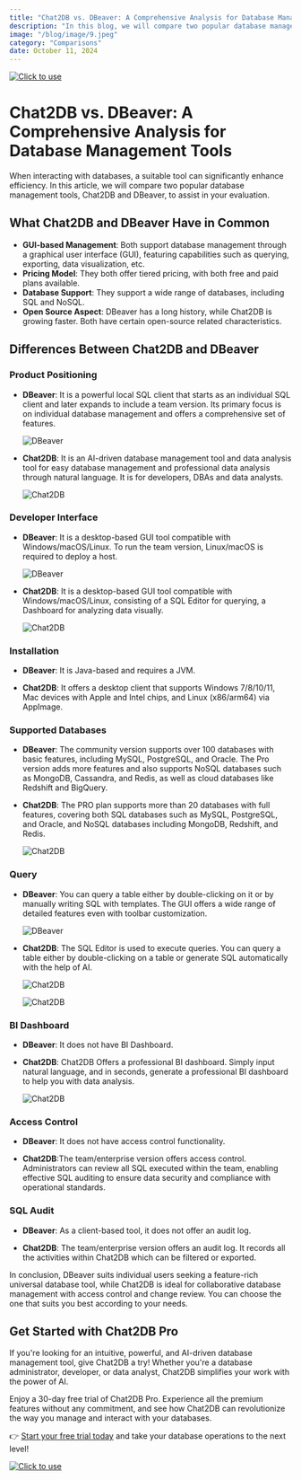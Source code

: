 ```yaml
---
title: "Chat2DB vs. DBeaver: A Comprehensive Analysis for Database Management Tools"
description: "In this blog, we will compare two popular database management tools, Chat2DB and DBeaver, to assist in your evaluation."
image: "/blog/image/9.jpeg"
category: "Comparisons"
date: October 11, 2024
---
```

[![Click to use](/image/blog/bg/chat2db1.png)](https://app.chat2db.ai/)
# Chat2DB vs. DBeaver: A Comprehensive Analysis for Database Management Tools


<Authors date="October 11, 2024">
  <Author name="Jing" link="https://chat2db.ai" />
</Authors>

When interacting with databases, a suitable tool can significantly enhance efficiency. In this article, we will compare two popular database management tools, Chat2DB and DBeaver, to assist in your evaluation.

## What Chat2DB and DBeaver Have in Common

- **GUI-based Management**: Both support database management through a graphical user interface (GUI), featuring capabilities such as querying, exporting, data visualization, etc.
- **Pricing Model**: They both offer tiered pricing, with both free and paid plans available.
- **Database Support**: They support a wide range of databases, including SQL and NoSQL.
- **Open Source Aspect**: DBeaver has a long history, while Chat2DB is growing faster. Both have certain open-source related characteristics.

## Differences Between Chat2DB and DBeaver

### Product Positioning

- **DBeaver**: It is a powerful local SQL client that starts as an individual SQL client and later expands to include a team version. Its primary focus is on individual database management and offers a comprehensive set of features.
  
  ![DBeaver](/image/blog/dbeaver/1.png)
  
- **Chat2DB**: It is an AI-driven database management tool and data analysis tool for easy database management and professional data analysis through natural language. It is for developers, DBAs and data analysts.
  
  ![Chat2DB](/image/blog/dbeaver/2.png)

### Developer Interface

- **DBeaver**: It is a desktop-based GUI tool compatible with Windows/macOS/Linux. To run the team version, Linux/macOS is required to deploy a host.
  
  ![DBeaver](/image/blog/dbeaver/3.png)

- **Chat2DB**: It is a desktop-based GUI tool compatible with Windows/macOS/Linux, consisting of a SQL Editor for querying, a Dashboard for analyzing data visually.

  ![Chat2DB](/image/blog/dbeaver/4.png)
  
### Installation

- **DBeaver**: It is Java-based and requires a JVM.

- **Chat2DB**: It offers a desktop client that supports Windows 7/8/10/11, Mac devices with Apple and Intel chips, and Linux (x86/arm64) via AppImage.

### Supported Databases

- **DBeaver**: The community version supports over 100 databases with basic features, including MySQL, PostgreSQL, and Oracle. The Pro version adds more features and also supports NoSQL databases such as MongoDB, Cassandra, and Redis, as well as cloud databases like Redshift and BigQuery.

- **Chat2DB**: The PRO plan supports more than 20 databases with full features, covering both SQL databases such as MySQL, PostgreSQL, and Oracle, and NoSQL databases including MongoDB, Redshift, and Redis.
  
  ![Chat2DB](/image/blog/dbeaver/9.png)

### Query

- **DBeaver**: You can query a table either by double-clicking on it or by manually writing SQL with templates. The GUI offers a wide range of detailed features even with toolbar customization.

  ![DBeaver](/image/blog/dbeaver/6.png)  

- **Chat2DB**: The SQL Editor is used to execute queries. You can query a table either by double-clicking on a table or generate SQL automatically with the help of AI.

  ![Chat2DB](/image/blog/dbeaver/7.png)

  ![Chat2DB](/image/blog/dbeaver/8.png)

### BI Dashboard

- **DBeaver**: It does not have BI Dashboard.
  
- **Chat2DB**: Chat2DB Offers a professional BI dashboard. Simply input natural language, and in seconds, generate a professional BI dashboard to help you with data analysis.

  ![Chat2DB](/image/blog/dbeaver/5.png)

### Access Control

- **DBeaver**: It does not have access control functionality.
  
- **Chat2DB**:The team/enterprise version offers access control. Administrators can review all SQL executed within the team, enabling effective SQL auditing to ensure data security and compliance with operational standards.

### SQL Audit
  
- **DBeaver**: As a client-based tool, it does not offer an audit log.
  
- **Chat2DB**: The team/enterprise version offers an audit log. It records all the activities within Chat2DB which can be filtered or exported.

In conclusion, DBeaver suits individual users seeking a feature-rich universal database tool, while Chat2DB is ideal for collaborative database management with access control and change review. You can choose the one that suits you best according to your needs.

## Get Started with Chat2DB Pro

If you're looking for an intuitive, powerful, and AI-driven database management tool, give Chat2DB a try! Whether you're a database administrator, developer, or data analyst, Chat2DB simplifies your work with the power of AI.

Enjoy a 30-day free trial of Chat2DB Pro. Experience all the premium features without any commitment, and see how Chat2DB can revolutionize the way you manage and interact with your databases.

👉 [Start your free trial today](https://app.chat2db.ai/) and take your database operations to the next level!

[![Click to use](/image/blog/bg/chat2db.jpg)](https://app.chat2db.ai/)